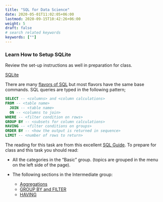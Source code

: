 ---
title: "SQL for Data Science"
date: 2020-05-01T11:02:05+06:00
lastmod: 2020-09-15T10:42:26+06:00
weight: 5
draft: false
# search related keywords
keywords: [""]
---

### Learn How to Setup SQLite

Review the set-up instructions as well in preparation for class.

[SQLite](/Setup/sql_setup.qmd) 


There are many [flavors of SQL](https://en.wikipedia.org/wiki/Database#Database_management_system) but most flavors have the same base commands. SQL queries are typed in the following pattern;

```SQL
SELECT -- <columns> and <column calculations>
FROM -- <table name>
  JOIN -- <table name>
  ON -- <columns to join>
WHERE -- <filter condition on rows>
GROUP BY -- <subsets for column calculations>
HAVING -- <filter conditions on groups>
ORDER BY -- <how the output is returned in sequence>
LIMIT -- <number of rows to return>
```

The reading for this task are from this excellent [SQL Guide](https://docs.data.world/documentation/sql/concepts/basic/intro.html). To prepare for class and this task you should read:

- All the categories in the "Basic" group. (topics are grouped in the menu on the left side of the page).
- The following sections in the Intermediate group:
    
    - [Aggregations](https://docs.data.world/documentation/sql/concepts/intermediate/aggregations.html)
    - [GROUP BY and FILTER](https://docs.data.world/documentation/sql/concepts/intermediate/GROUP_BY.html)
    - [HAVING](https://docs.data.world/documentation/sql/concepts/intermediate/HAVING.html)


